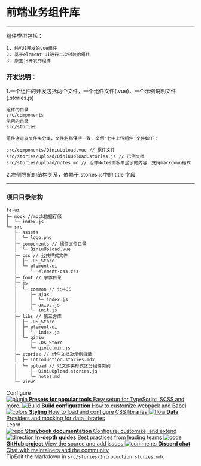 
<Meta title="开发说明/Introduction" />

<style>{`
  .subheading {
    --mediumdark: '#999999';
    font-weight: 900;
    font-size: 13px;
    color: #999;
    letter-spacing: 6px;
    line-height: 24px;
    text-transform: uppercase;
    margin-bottom: 12px;
    margin-top: 40px;
  }

  .link-list {
    display: grid;
    grid-template-columns: 1fr;
    grid-template-rows: 1fr 1fr;
    row-gap: 10px;
  }

  @media (min-width: 620px) {
    .link-list {
      row-gap: 20px;
      column-gap: 20px;
      grid-template-columns: 1fr 1fr;
    }
  }

  @media all and (-ms-high-contrast:none) {
  .link-list {
      display: -ms-grid;
      -ms-grid-columns: 1fr 1fr;
      -ms-grid-rows: 1fr 1fr;
    }
  }

  .link-item {
    display: block;
    padding: 20px 30px 20px 15px;
    border: 1px solid #00000010;
    border-radius: 5px;
    transition: background 150ms ease-out, border 150ms ease-out, transform 150ms ease-out;
    color: #333333;
    display: flex;
    align-items: flex-start;
  }

  .link-item:hover {
    border-color: #1EA7FD50;
    transform: translate3d(0, -3px, 0);
    box-shadow: rgba(0, 0, 0, 0.08) 0 3px 10px 0;
  }

  .link-item:active {
    border-color: #1EA7FD;
    transform: translate3d(0, 0, 0);
  }

  .link-item strong {
    font-weight: 700;
    display: block;
    margin-bottom: 2px;
  }

  .link-item img {
    height: 40px;
    width: 40px;
    margin-right: 15px;
    flex: none;
  }

  .link-item span {
    font-size: 14px;
    line-height: 20px;
  }

  .tip {
    display: inline-block;
    border-radius: 1em;
    font-size: 11px;
    line-height: 12px;
    font-weight: 700;
    background: #E7FDD8;
    color: #66BF3C;
    padding: 4px 12px;
    margin-right: 10px;
    vertical-align: top;
  }

  .tip-wrapper {
    font-size: 13px;
    line-height: 20px;
    margin-top: 40px;
    margin-bottom: 40px;
  }

  .tip-wrapper code {
    font-size: 12px;
    display: inline-block;
  }
  .box {
    height:100px;
  }


`}</style>

# 前端业务组件库
--------
<p></p>


  组件类型包括：

    1. 纯VUE开发的vue组件
    2. 基于element-ui进行二次封装的组件
    3. 原生js开发的组件

### 开发说明：

  1.一个组件的开发包括两个文件，一个组件文件(.vue)，一个示例说明文件(.stories.js)

    组件的目录
    src/components
    示例的目录
    src/stories

    组件注意以文件夹分类，文件名称保持一致，举例'七牛上传组件'文件如下：

    src/components/QiniuUpload.vue // 组件文件
    src/stories/upload/QiniuUpload.stories.js // 示例文档
    src/stories/upload/notes.md // 组件Notes面板中显示的内容，支持markdown格式

  2.左侧导航的结构关系，依赖于.stories.js中的 title 字段


---------------

### 项目目录结构
```
fe-ui
├─ mock //mock数据存储
│  └─ index.js
└─ src
   ├─ assets
   │  └─ logo.png
   ├─ components // 组件文件目录
   │  └─ QiniuUpload.vue
   ├─ css // 公共样式文件
   │  ├─ .DS_Store
   │  └─ element-ui
   │     └─ element-css.css
   ├─ font // 字体目录
   ├─ js
   │  └─ common // 公共JS
   │     ├─ ajax
   │     │  └─ index.js
   │     ├─ axios.js
   │     └─ init.js
   ├─ libs // 第三方库
   │  ├─ .DS_Store
   │  ├─ element-ui
   │  │  └─ index.js
   │  └─ qiniu
   │     ├─ .DS_Store
   │     └─ qiniu.min.js
   ├─ stories // 组件文档及示例目录
   │  ├─ Introduction.stories.mdx
   │  └─ upload // 以文件夹形式区分组件类别
   │     ├─ QiniuUpload.stories.js
   │     └─ notes.md
   └─ views

```



<div class="subheading">Configure</div>

<div class="link-list">
  <a class="link-item" href="https://storybook.js.org/docs/react/api/presets" target="_blank">
    <img src={Plugin} alt="plugin" />
    <span>
      <strong>Presets for popular tools</strong>
      Easy setup for TypeScript, SCSS and more.
    </span>
  </a>
  <a class="link-item" href="https://storybook.js.org/docs/react/configure/webpack" target="_blank">
    <img src={StackAlt} alt="Build" />
    <span>
      <strong>Build configuration</strong>
      How to customize webpack and Babel
    </span>
  </a>
  <a class="link-item" href="https://storybook.js.org/docs/react/configure/styling-and-css" target="_blank">
    <img src={Colors} alt="colors" />
    <span>
      <strong>Styling</strong>
      How to load and configure CSS libraries
    </span>
  </a>
  <a class="link-item" href="https://storybook.js.org/docs/react/get-started/setup#configure-storybook-for-your-stack" target="_blank">
    <img src={Flow} alt="flow" />
    <span>
      <strong>Data</strong>
      Providers and mocking for data libraries
    </span>
  </a>
</div>

<div class="subheading">Learn</div>

<div class="link-list">
  <a class="link-item" href="https://storybook.js.org/docs" target="_blank">
    <img src={Repo} alt="repo" />
    <span>
      <strong>Storybook documentation</strong>
      Configure, customize, and extend
    </span>
  </a>
  <a class="link-item" href="https://www.learnstorybook.com" target="_blank">
    <img src={Direction} alt="direction" />
    <span>
      <strong>In-depth guides</strong>
      Best practices from leading teams
    </span>
  </a>
  <a class="link-item" href="https://github.com/storybookjs/storybook" target="_blank">
    <img src={Code} alt="code" />
    <span>
      <strong>GitHub project</strong>
      View the source and add issues
    </span>
  </a>
  <a class="link-item" href="https://discord.gg/UUt2PJb" target="_blank">
    <img src={Comments} alt="comments" />
    <span>
      <strong>Discord chat</strong>
      Chat with maintainers and the community
    </span>
  </a>
</div>

<div class="tip-wrapper">
  <span class="tip">Tip</span>Edit the Markdown in <code>src/stories/Introduction.stories.mdx</code>
</div>
